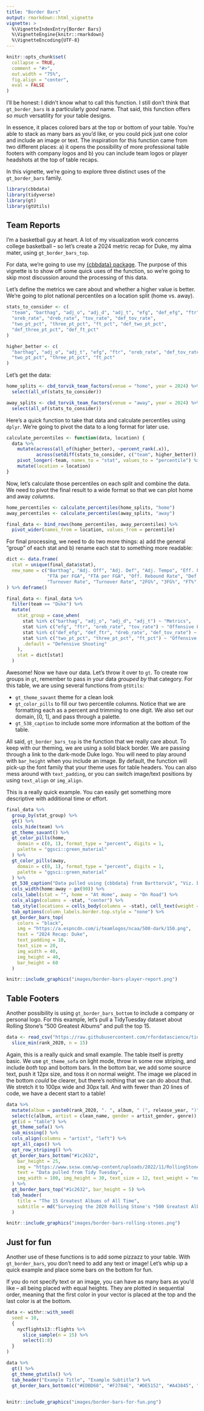 ```yaml
---
title: "Border Bars"
output: rmarkdown::html_vignette
vignette: >
  %\VignetteIndexEntry{Border Bars}
  %\VignetteEngine{knitr::rmarkdown}
  %\VignetteEncoding{UTF-8}
---
```


```r
knitr::opts_chunk$set(
  collapse = TRUE,
  comment = "#>",
  out.width = "75%",
  fig.align = "center",
  eval = FALSE
)
```

I'll be honest: I didn't know what to call this function. I still don't think that `gt_border_bars` is a particularly *good* name. That said, this function offers *so much* versatility for your table designs.

In essence, it places colored bars at the top or bottom of your table. You're able to stack as many bars as you'd like, or you could pick just one color and include an image or text. The inspiration for this function came from two different places: a) it opens the possibility of more professional table footers with company logos and b) you can include team logos or player headshots at the top of table recaps.

In this vignette, we're going to explore three distinct uses of the `gt_border_bars` family.

```r
library(cbbdata)
library(tidyverse)
library(gt)
library(gtUtils)
```

## Team Reports

I'm a basketball guy at heart. A lot of my visualization work concerns college basketball -- so let's create a 2024 metric recap for Duke, my alma mater, using `gt_border_bars_top`.

For data, we're going to use my [{cbbdata} package](https://cbbdata.aweatherman.com). The purpose of this vignette is to show off some quick uses of the function, so we're going to skip most discussion around the processing of this data.

Let's define the metrics we care about and whether a higher value is better. We're going to plot national percentiles on a location split (home vs. away).

```r
stats_to_consider <- c(
  "team", "barthag", "adj_o", "adj_d", "adj_t", "efg", "def_efg", "ftr", "def_ftr",
  "oreb_rate", "dreb_rate", "tov_rate", "def_tov_rate",
  "two_pt_pct", "three_pt_pct", "ft_pct", "def_two_pt_pct",
  "def_three_pt_pct", "def_ft_pct"
)

higher_better <- c(
  "barthag", "adj_o", "adj_t", "efg", "ftr", "oreb_rate", "def_tov_rate",
  "two_pt_pct", "three_pt_pct", "ft_pct"
)
```

Let's get the data:

```r
home_splits <- cbd_torvik_team_factors(venue = "home", year = 2024) %>%
  select(all_of(stats_to_consider))

away_splits <- cbd_torvik_team_factors(venue = "away", year = 2024) %>%
  select(all_of(stats_to_consider))
```

Here's a quick function to take that data and calculate percentiles using `dplyr`. We're going to pivot the data to a long format for later use.

```r
calculate_percentiles <- function(data, location) {
  data %>%
    mutate(across(all_of(higher_better), ~percent_rank(.x)),
           across(setdiff(stats_to_consider, c("team", higher_better)), ~percent_rank(-.x))) %>%
    pivot_longer(-team, names_to = "stat", values_to = "percentile") %>%
    mutate(location = location)
}
```

Now, let's calculate those percentiles on each split and combine the data. We need to pivot the final result to a wide format so that we can plot home and away *columns*.

```r
home_percentiles <- calculate_percentiles(home_splits, "home")
away_percentiles <- calculate_percentiles(away_splits, "away")

final_data <- bind_rows(home_percentiles, away_percentiles) %>%
  pivot_wider(names_from = location, values_from = percentile)
```

For final processing, we need to do two more things: a) add the general "group" of each stat and b) rename each stat to something more readable:

```r
dict <- data.frame(
  stat = unique(final_data$stat),
  new_name = c("Barthag", "Adj. Off", "Adj. Def", "Adj. Tempo", "Eff. FG%", "Eff. FG%",
               "FTA per FGA", "FTA per FGA", "Off. Rebound Rate", "Def. Rebound Rate",
               "Turnover Rate", "Turnover Rate", "2FG%", "3FG%", "FT%", "2FG%", "3FG%", "FT%")
) %>% deframe()

final_data <- final_data %>%
  filter(team == "Duke") %>%
  mutate(
    stat_group = case_when(
      stat %in% c("barthag", "adj_o", "adj_d", "adj_t") ~ "Metrics",
      stat %in% c("efg", "ftr", "oreb_rate", "tov_rate") ~ "Offensive Four Factors",
      stat %in% c("def_efg", "def_ftr", "dreb_rate", "def_tov_rate") ~ "Defensive Four Factors",
      stat %in% c("two_pt_pct", "three_pt_pct", "ft_pct") ~ "Offensive Shooting",
      .default = "Defensive Shooting"
    ),
    stat = dict[stat]
  )
```


Awesome! Now we have our data. Let's throw it over to `gt`. To create row groups in `gt`, remember to pass in your data *grouped by* that category. For this table, we are using several functions from `gtUtils`: 

-   `gt_theme_savant` theme for a clean look
-   `gt_color_pills` to fill our two percentile columns. Notice that we are formatting each as a percent and trimming to one digit. We also set our domain, [0, 1], and pass through a palette.
-   `gt_538_caption` to include some more information at the bottom of the table.

All said, `gt_border_bars_top` is the function that we really care about. To keep with our theming, we are using a solid black border. We are passing through a link to the dark-mode Duke logo. You will need to play around with `bar_height` when you include an image. By default, the function will pick-up the font family that your theme uses for table headers. You can also mess around with `text_padding`, or you can switch image/text positions by using `text_align` or `img_align`.

This is a really quick example. You can easily get something more descriptive with additional time or effort.

```r
final_data %>%
  group_by(stat_group) %>%
  gt() %>%
  cols_hide(team) %>%
  gt_theme_savant() %>%
  gt_color_pills(home,
    domain = c(0, 1), format_type = "percent", digits = 1,
    palette = "ggsci::green_material"
  ) %>%
  gt_color_pills(away,
    domain = c(0, 1), format_type = "percent", digits = 1,
    palette = "ggsci::green_material"
  ) %>%
  gt_538_caption("Data pulled using {cbbdata} from Barttorvik", "Viz. by @andreweatherman for a {gtUtils} vignette") %>%
  cols_width(home:away ~ px(90)) %>%
  cols_label(stat = "", home = "At Home", away = "On Road") %>%
  cols_align(columns = -stat, "center") %>%
  tab_style(locations = cells_body(columns = -stat), cell_text(weight = "bold")) %>%
  tab_options(column_labels.border.top.style = "none") %>%
  gt_border_bars_top(
    colors = "black",
    img = "https://a.espncdn.com/i/teamlogos/ncaa/500-dark/150.png",
    text = "2024 Recap: Duke",
    text_padding = 10,
    text_size = 20,
    img_width = 40,
    img_height = 40,
    bar_height = 60
  )
```

```r
knitr::include_graphics("images/border-bars-player-report.png")
```

## Table Footers

Another possibility is using `gt_border_bars_bottom` to include a company or personal logo. For this example, let's pull a TidyTuesday dataset about Rolling Stone's "500 Greatest Albums" and pull the top 15.

```r
data <- read_csv("https://raw.githubusercontent.com/rfordatascience/tidytuesday/master/data/2024/2024-05-07/rolling_stone.csv") %>% 
  slice_min(rank_2020, n = 15)
```

Again, this is a really quick and small example. The table itself is pretty basic. We use `gt_theme_sofa` on light mode, throw in some row striping, and include *both* top and bottom bars. In the bottom bar, we add some source text, push it 12px size, and toss it on normal weight. The image we placed in the bottom *could* be clearer, but there's nothing that we can do about that. We stretch it to 100px wide and 30px tall. And with fewer than 20 lines of code, we have a decent start to a table!

```r
data %>%
  mutate(album = paste0(rank_2020, ". ", album, " (", release_year, ")")) %>%
  select(c(album, artist = clean_name, gender = artist_gender, genre)) %>%
  gt(id = "table") %>%
  gt_theme_sofa() %>%
  sub_missing() %>%
  cols_align(columns = "artist", "left") %>%
  opt_all_caps() %>%
  opt_row_striping() %>%
  gt_border_bars_bottom("#1c2632",
    bar_height = 25,
    img = "https://www.sxsw.com/wp-content/uploads/2022/11/RollingStone-BW.png",
    text = "Data pulled from Tidy Tuesday",
    img_width = 100, img_height = 30, text_size = 12, text_weight = "normal"
  ) %>%
  gt_border_bars_top("#1c2632", bar_height = 5) %>%
  tab_header(
    title = "The 15 Greatest Albums of All Time",
    subtitle = md("Surveying the 2020 Rolling Stone's *500 Greatest Albums List*")
  )
```

```r
knitr::include_graphics("images/border-bars-rolling-stones.png")
```

## Just for fun

Another use of these functions is to add some pizzazz to your table. With `gt_border_bars`, you don't need to add any text or image! Let's whip up a quick example and place some bars on the bottom for fun.

If you do not specify text or an image, you can have as many bars as you'd like -- all being placed with equal heights. They are plotted in sequential order, meaning that the first color in your vector is placed at the top and the last color is at the bottom.

```r
data <- withr::with_seed(
  seed = 10,
  {
    nycflights13::flights %>% 
      slice_sample(n = 15) %>% 
      select(1:8)
  }
)

data %>% 
  gt() %>% 
  gt_theme_gtutils() %>% 
  tab_header("Example Title", "Example Subtitle") %>% 
  gt_border_bars_bottom(c("#EDBD68", "#F2704E", "#DE5152", "#A43845", "#602B53"))
  
```

```r
knitr::include_graphics("images/border-bars-for-fun.png")
```

